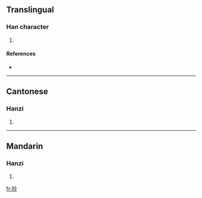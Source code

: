 ==Translingual==

===Han character===
{{Han char|rn=94|rad=犬|as=05|sn=8|four=4822<sub>7</sub>|canj=大竹人戈戈 (KHOII)}}

# {{defn|Han|sort=犬05}}

====References====
* {{Han ref|kx=0709.020|dkj=20335|dj=1121.130|hdz=21341.030|uh=72D1|ud=29393|bh=CD65|bd=52581}}

----

==Cantonese==

===Hanzi===
{{yue-hanzi|jyut=|y=ling4}}

# {{defn|Cantonese}}

----

==Mandarin==

===Hanzi===
{{cmn-hanzi|pin=[[líng]] ([[ling2]])|wg=ling<sup>2</sup>}}

# {{defn|Mandarin}}

[[fr:狑]]